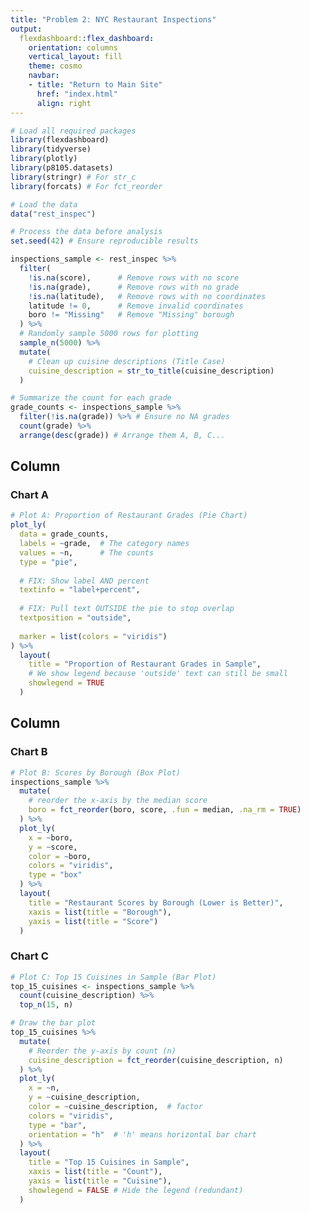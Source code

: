 ```yaml
---
title: "Problem 2: NYC Restaurant Inspections"
output: 
  flexdashboard::flex_dashboard:
    orientation: columns
    vertical_layout: fill
    theme: cosmo
    navbar:                            
    - title: "Return to Main Site"
      href: "index.html"
      align: right
---
```


```r
# Load all required packages
library(flexdashboard)
library(tidyverse)
library(plotly)
library(p8105.datasets)
library(stringr) # For str_c
library(forcats) # For fct_reorder
```

```r
# Load the data
data("rest_inspec")

# Process the data before analysis
set.seed(42) # Ensure reproducible results

inspections_sample <- rest_inspec %>%
  filter(
    !is.na(score),      # Remove rows with no score
    !is.na(grade),      # Remove rows with no grade
    !is.na(latitude),   # Remove rows with no coordinates
    latitude != 0,      # Remove invalid coordinates
    boro != "Missing"   # Remove "Missing" borough
  ) %>%
  # Randomly sample 5000 rows for plotting
  sample_n(5000) %>%
  mutate(
    # Clean up cuisine descriptions (Title Case)
    cuisine_description = str_to_title(cuisine_description)
  )

# Summarize the count for each grade
grade_counts <- inspections_sample %>%
  filter(!is.na(grade)) %>% # Ensure no NA grades
  count(grade) %>%
  arrange(desc(grade)) # Arrange them A, B, C...
```


Column {data-width=500}
-----------------------------------------------------------------------

### Chart A
```r
# Plot A: Proportion of Restaurant Grades (Pie Chart)
plot_ly(
  data = grade_counts,
  labels = ~grade,  # The category names
  values = ~n,      # The counts
  type = "pie",
  
  # FIX: Show label AND percent
  textinfo = "label+percent", 
  
  # FIX: Pull text OUTSIDE the pie to stop overlap
  textposition = "outside",
  
  marker = list(colors = "viridis") 
) %>%
  layout(
    title = "Proportion of Restaurant Grades in Sample",
    # We show legend because 'outside' text can still be small
    showlegend = TRUE 
  )
```

Column {data-width=500}
-----------------------------------------------------------------------

### Chart B
```r
# Plot B: Scores by Borough (Box Plot)
inspections_sample %>%
  mutate(
    # reorder the x-axis by the median score
    boro = fct_reorder(boro, score, .fun = median, .na_rm = TRUE)
  ) %>%
  plot_ly(
    x = ~boro, 
    y = ~score,
    color = ~boro,
    colors = "viridis",
    type = "box"
  ) %>%
  layout(
    title = "Restaurant Scores by Borough (Lower is Better)",
    xaxis = list(title = "Borough"),
    yaxis = list(title = "Score")
  )
```

### Chart C
```r
# Plot C: Top 15 Cuisines in Sample (Bar Plot)
top_15_cuisines <- inspections_sample %>%
  count(cuisine_description) %>%
  top_n(15, n)

# Draw the bar plot
top_15_cuisines %>%
  mutate(
    # Reorder the y-axis by count (n)
    cuisine_description = fct_reorder(cuisine_description, n)
  ) %>%
  plot_ly(
    x = ~n, 
    y = ~cuisine_description,
    color = ~cuisine_description,  # factor
    colors = "viridis",
    type = "bar",
    orientation = "h"  # 'h' means horizontal bar chart
  ) %>%
  layout(
    title = "Top 15 Cuisines in Sample",
    xaxis = list(title = "Count"),
    yaxis = list(title = "Cuisine"),
    showlegend = FALSE # Hide the legend (redundant)
  )
```

